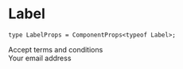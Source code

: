 # Label


```tsx
type LabelProps = ComponentProps<typeof Label>;
```

<div className="pb-24">
  <DocsComponentLayout
    propInfo={[
      {
    name: "className",
    type: "string",
    defaultValue: "undefined",
    description: "The CSS class name for styling the button.",
  },
  {
    name: "htmlFor",
    type: "string",
    defaultValue: "undefined",
    description: "The ID of the input element this label is associated with.",
  },
  {
    name: "required",
    type: "boolean",
    defaultValue: "false",
    description: "If true, the input element this label is associated with is required.",
  },
  {
    name: "children",
    type: "ReactNode",
    defaultValue: "undefined",
    description: "The content to be displayed inside the label component.",
  },
    ]}
  >
    <div>
      <div className="flex items-center space-x-2">
        <Checkbox id="terms" />
        <Label htmlFor="terms">Accept terms and conditions</Label>
      </div>
      <Label htmlFor="email">Your email address</Label>
    </div>

  </DocsComponentLayout>
</div>
